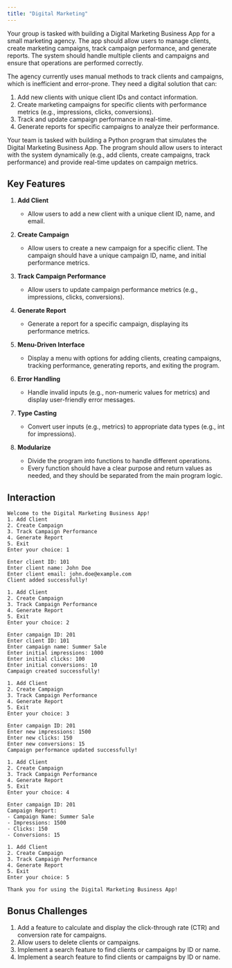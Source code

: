 ```yaml
---
title: "Digital Marketing"
---
```


Your group is tasked with building a Digital Marketing Business App for a small marketing agency. The app should allow users to manage clients, create marketing campaigns, track campaign performance, and generate reports. The system should handle multiple clients and campaigns and ensure that operations are performed correctly.

The agency currently uses manual methods to track clients and campaigns, which is inefficient and error-prone. They need a digital solution that can:

1. Add new clients with unique client IDs and contact information.
2. Create marketing campaigns for specific clients with performance metrics (e.g., impressions, clicks, conversions).
3. Track and update campaign performance in real-time.
4. Generate reports for specific campaigns to analyze their performance.

Your team is tasked with building a Python program that simulates the Digital Marketing Business App. The program should allow users to interact with the system dynamically (e.g., add clients, create campaigns, track performance) and provide real-time updates on campaign metrics.

## Key Features

1. **Add Client**

    - Allow users to add a new client with a unique client ID, name, and email.

2. **Create Campaign**

    - Allow users to create a new campaign for a specific client. The campaign should have a unique campaign ID, name, and initial performance metrics.

3. **Track Campaign Performance**

    - Allow users to update campaign performance metrics (e.g., impressions, clicks, conversions).

4. **Generate Report**

    - Generate a report for a specific campaign, displaying its performance metrics.

5. **Menu-Driven Interface**

    - Display a menu with options for adding clients, creating campaigns, tracking performance, generating reports, and exiting the program.

6. **Error Handling**

    - Handle invalid inputs (e.g., non-numeric values for metrics) and display user-friendly error messages.

7. **Type Casting**

    - Convert user inputs (e.g., metrics) to appropriate data types (e.g., int for impressions).

8. **Modularize**

    - Divide the program into functions to handle different operations.
    - Every function should have a clear purpose and return values as needed, and they should be separated from the main program logic.

## Interaction

```codeowners title="Example"
Welcome to the Digital Marketing Business App!
1. Add Client
2. Create Campaign
3. Track Campaign Performance
4. Generate Report
5. Exit
Enter your choice: 1

Enter client ID: 101
Enter client name: John Doe
Enter client email: john.doe@example.com
Client added successfully!

1. Add Client
2. Create Campaign
3. Track Campaign Performance
4. Generate Report
5. Exit
Enter your choice: 2

Enter campaign ID: 201
Enter client ID: 101
Enter campaign name: Summer Sale
Enter initial impressions: 1000
Enter initial clicks: 100
Enter initial conversions: 10
Campaign created successfully!

1. Add Client
2. Create Campaign
3. Track Campaign Performance
4. Generate Report
5. Exit
Enter your choice: 3

Enter campaign ID: 201
Enter new impressions: 1500
Enter new clicks: 150
Enter new conversions: 15
Campaign performance updated successfully!

1. Add Client
2. Create Campaign
3. Track Campaign Performance
4. Generate Report
5. Exit
Enter your choice: 4

Enter campaign ID: 201
Campaign Report:
- Campaign Name: Summer Sale
- Impressions: 1500
- Clicks: 150
- Conversions: 15

1. Add Client
2. Create Campaign
3. Track Campaign Performance
4. Generate Report
5. Exit
Enter your choice: 5

Thank you for using the Digital Marketing Business App!
```

## Bonus Challenges

1. Add a feature to calculate and display the click-through rate (CTR) and conversion rate for campaigns.
2. Allow users to delete clients or campaigns.
3. Implement a search feature to find clients or campaigns by ID or name.
4. Implement a search feature to find clients or campaigns by ID or name.